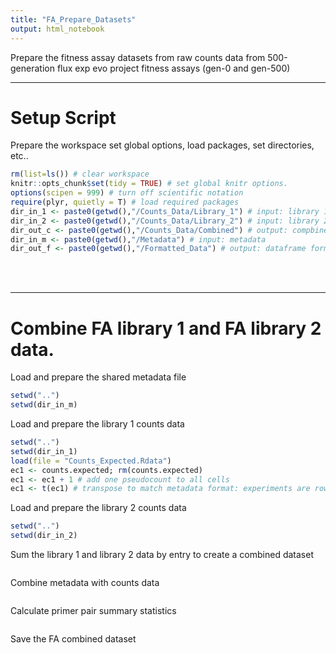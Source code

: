 ```yaml
---
title: "FA_Prepare_Datasets"
output: html_notebook
---
```


Prepare the fitness assay datasets from raw counts data from 500-generation flux exp evo project fitness assays (gen-0 and gen-500)

***
# Setup Script
Prepare the workspace set global options, load packages, set directories, etc..
```r
rm(list=ls()) # clear workspace
knitr::opts_chunk$set(tidy = TRUE) # set global knitr options.
options(scipen = 999) # turn off scientific notation
require(plyr, quietly = T) # load required packages
dir_in_1 <- paste0(getwd(),"/Counts_Data/Library_1") # input: library 1 data
dir_in_2 <- paste0(getwd(),"/Counts_Data/Library_2") # input: library 2 data
dir_out_c <- paste0(getwd(),"/Counts_Data/Combined") # output: compbined library 1 and 2 data
dir_in_m <- paste0(getwd(),"/Metadata") # input: metadata
dir_out_f <- paste0(getwd(),"/Formatted_Data") # output: dataframe formatted for analysis

```
<br/><br/>



***
# Combine FA library 1 and FA library 2 data. 
Load and prepare the shared metadata file
```r
setwd("..")
setwd(dir_in_m)
```

Load and prepare the library 1 counts data
```r
setwd("..")
setwd(dir_in_1)
load(file = "Counts_Expected.Rdata")
ec1 <- counts.expected; rm(counts.expected)
ec1 <- ec1 + 1 # add one pseudocount to all cells
ec1 <- t(ec1) # transpose to match metadata format: experiments are rows
```


Load and prepare the library 2 counts data
```r
setwd("..")
setwd(dir_in_2)
```


Sum the library 1 and library 2 data by entry to create a combined dataset
```r

```


Combine metadata with counts data
```r

```


Calculate primer pair summary statistics
```r

```


Save the FA combined dataset
```r

```